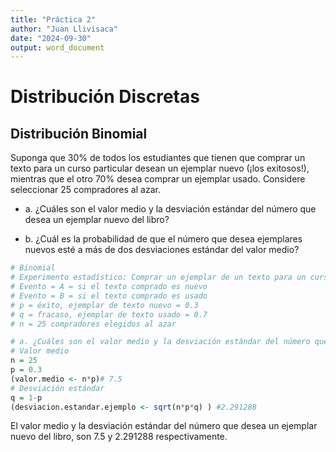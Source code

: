 ```yaml
---
title: "Práctica 2"
author: "Juan Llivisaca"
date: "2024-09-30"
output: word_document
---
```


# Distribución Discretas

## Distribución Binomial

Suponga que 30% de todos los estudiantes que tienen que comprar un texto para un curso particular desean un ejemplar nuevo (¡los exitosos!), mientras que el otro 70% desea comprar un ejemplar usado. Considere seleccionar 25 compradores al azar.

-   a\. ¿Cuáles son el valor medio y la desviación estándar del número que desea un ejemplar nuevo del libro?

-   b\. ¿Cuál es la probabilidad de que el número que desea ejemplares nuevos esté a más de dos desviaciones estándar del valor medio?

```r
# Binomial 
# Experimento estadístico: Comprar un ejemplar de un texto para un curso particular.
# Evento = A = si el texto comprado es nuevo 
# Evento = B = si el texto comprado es usado 
# p = éxito, ejemplar de texto nuevo = 0.3
# q = fracaso, ejemplar de texto usado = 0.7
# n = 25 compradores elegidos al azar

# a. ¿Cuáles son el valor medio y la desviación estándar del número que desea un ejemplar nuevo del libro? 
# Valor medio 
n = 25
p = 0.3
(valor.medio <- n*p)# 7.5
# Desviación estándar
q = 1-p
(desviacion.estandar.ejemplo <- sqrt(n*p*q) ) #2.291288
```

El valor medio y la desviación estándar del número que desea un ejemplar nuevo del libro, son 7.5 y 2.291288 respectivamente.

